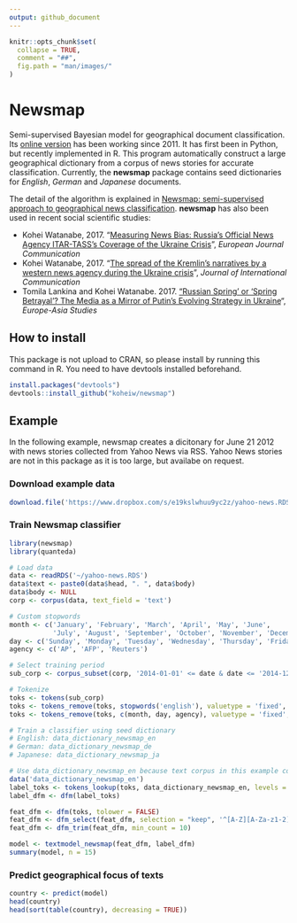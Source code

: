 ```yaml
---
output: github_document
---
```



```r
knitr::opts_chunk$set(
  collapse = TRUE,
  comment = "##",
  fig.path = "man/images/"
)
```

# Newsmap

Semi-supervised Bayesian model for geographical document classification. Its [online version](http://newsmap.koheiw.net) has been working since 2011. It has first been in Python, but recently implemented in R. This program automatically construct a large geographical dictionary from a corpus of news stories for accurate classification. Currently, the **newsmap** package contains seed dictionaries for *English*, *German* and *Japanese* documents.

The detail of the algorithm is explained in [Newsmap: semi-supervised approach to geographical news classification](http://www.tandfonline.com/eprint/dDeyUTBrhxBSSkHPn5uB/full). **newsmap** has also been used in recent social scientific studies:

* Kohei Watanabe, 2017. "[Measuring News Bias: Russia’s Official News Agency ITAR-TASS’s Coverage of the Ukraine Crisis](http://journals.sagepub.com/eprint/TBc9miIc89njZvY3gyAt/full)", *European Journal Communication*
* Kohei Watanabe, 2017. "[The spread of the Kremlin’s narratives by a western news agency during the Ukraine crisis](http://www.tandfonline.com/eprint/h2IHsz2YKce6uJeeCmcd/full)", *Journal of International Communication*
* Tomila Lankina and Kohei Watanabe. 2017. ["Russian Spring’ or ‘Spring Betrayal’? The Media as a Mirror of Putin’s Evolving Strategy in Ukraine](http://www.tandfonline.com/eprint/tWik7KDfsZv8C2KeNkI5/full)", *Europe-Asia Studies*

## How to install

This package is not upload to CRAN, so please install by running this command in R. You need to have devtools installed beforehand.

```r
install.packages("devtools")
devtools::install_github("koheiw/newsmap")
```

## Example

In the following example, newsmap creates a dicitonary for June 21 2012 with news stories collected from Yahoo News via RSS. Yahoo News stories are not in this package as it is too large, but availabe on request.

### Download example data

```r
download.file('https://www.dropbox.com/s/e19kslwhuu9yc2z/yahoo-news.RDS?dl=1', '~/yahoo-news.RDS')
```

### Train Newsmap classifier

```r
library(newsmap)
library(quanteda)

# Load data
data <- readRDS('~/yahoo-news.RDS')
data$text <- paste0(data$head, ". ", data$body)
data$body <- NULL
corp <- corpus(data, text_field = 'text')

# Custom stopwords
month <- c('January', 'February', 'March', 'April', 'May', 'June',
           'July', 'August', 'September', 'October', 'November', 'December')
day <- c('Sunday', 'Monday', 'Tuesday', 'Wednesday', 'Thursday', 'Friday', 'Saturday')
agency <- c('AP', 'AFP', 'Reuters')

# Select training period
sub_corp <- corpus_subset(corp, '2014-01-01' <= date & date <= '2014-12-31')

# Tokenize
toks <- tokens(sub_corp)
toks <- tokens_remove(toks, stopwords('english'), valuetype = 'fixed', padding = TRUE)
toks <- tokens_remove(toks, c(month, day, agency), valuetype = 'fixed', padding = TRUE)

# Train a classifier using seed dictionary
# English: data_dictionary_newsmap_en
# German: data_dictionary_newsmap_de
# Japanese: data_dictionary_newsmap_ja

# Use data_dictionary_newsmap_en because text corpus in this example contains English texts
data('data_dictionary_newsmap_en')
label_toks <- tokens_lookup(toks, data_dictionary_newsmap_en, levels = 3) # level 3 is countries
label_dfm <- dfm(label_toks)

feat_dfm <- dfm(toks, tolower = FALSE)
feat_dfm <- dfm_select(feat_dfm, selection = "keep", '^[A-Z][A-Za-z1-2]+', valuetype = 'regex', case_insensitive = FALSE) # include only proper nouns to model
feat_dfm <- dfm_trim(feat_dfm, min_count = 10)

model <- textmodel_newsmap(feat_dfm, label_dfm)
summary(model, n = 15)
```

### Predict geographical focus of texts 

```r
country <- predict(model)
head(country)
head(sort(table(country), decreasing = TRUE))
```
